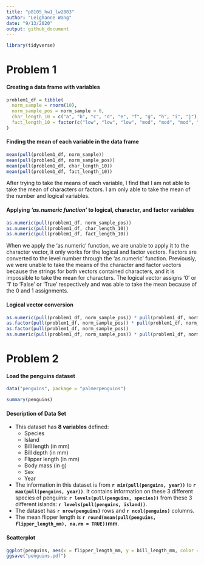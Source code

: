 ```yaml
---
title: "p8105_hw1_lw2883"
author: "Leighanne Wang"
date: "9/13/2020"
output: github_document
---
```


```r
library(tidyverse)
```
# Problem 1

#### Creating a data frame with variables

```r
problem1_df = tibble(
  norm_sample = rnorm(10),
  norm_sample_pos = norm_sample > 0,
  char_length_10 = c("a", "b", "c", "d", "e", "f", "g", "h", "i", "j"),
  fact_length_10 = factor(c("low", "low", "low", "mod", "mod", "mod", "mod", "high", "high", "high")),
)
```
#### Finding the mean of each variable in the data frame

```r
mean(pull(problem1_df, norm_sample))
mean(pull(problem1_df, norm_sample_pos))
mean(pull(problem1_df, char_length_10))
mean(pull(problem1_df, fact_length_10))
```
After trying to take the means of each variable, I find that I am not able to take the mean of characters or factors. I am only able to take the mean of the number and logical variables.

#### Applying *'as.numeric function'* to logical, character, and factor variables

```r
as.numeric(pull(problem1_df, norm_sample_pos)) 
as.numeric(pull(problem1_df, char_length_10))
as.numeric(pull(problem1_df, fact_length_10))
```
When we apply the 'as.numeric' function, we are unable to apply it to the character vector, it only works for the logical and factor vectors. Factors are converted to the level number through the 'as.numeric' function. Previously, we were unable to take the means of the character and factor vectors because the strings for both vectors contained characters, and it is impossible to take the mean for characters. The logical vector assigns '0' or '1' to 'False' or 'True' respectively and was able to take the mean because of the 0 and 1 assignments.


#### Logical vector conversion 

```r
as.numeric(pull(problem1_df, norm_sample_pos)) * pull(problem1_df, norm_sample)
as.factor(pull(problem1_df, norm_sample_pos)) * pull(problem1_df, norm_sample)
as.factor(pull(problem1_df, norm_sample_pos))
as.numeric(pull(problem1_df, norm_sample_pos)) * pull(problem1_df, norm_sample)
```

# Problem 2

#### Load the penguins dataset 

```r
data("penguins", package = "palmerpenguins")

summary(penguins)
```

#### Description of Data Set

* This dataset has **8 variables** defined:
  * Species
  * Island
  * Bill length (in mm)
  * Bill depth (in mm)
  * Flipper length (in mm)
  * Body mass (in g)
  * Sex
  * Year
* The information in this dataset is from **`r min(pull(penguins, year))`** to **`r max(pull(penguins, year))`**. It contains information on these 3 different species of penguins: **`r levels(pull(penguins, species))`** from these 3 different islands: **`r levels(pull(penguins, island))`**.
* The dataset has **`r nrow(penguins)`** rows and **`r ncol(penguins)`** columns.
* The mean flipper length is **`r round(mean(pull(penguins, flipper_length_mm), na.rm = TRUE))`mm**.

#### Scatterplot

``` r
ggplot(penguins, aes(x = flipper_length_mm, y = bill_length_mm, color = species)) + geom_point()
ggsave("penguins.pdf") 
```